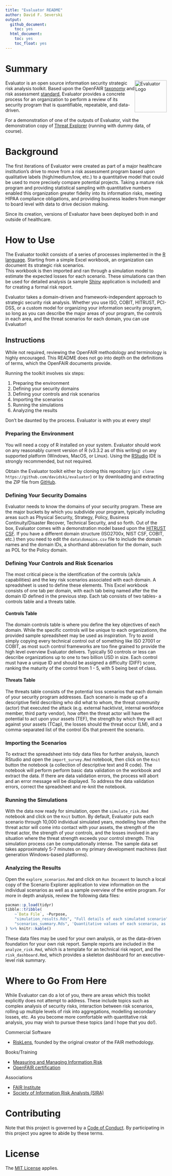 ```yaml
---
title: "Evaluator README"
author: David F. Severski
output:
  github_document:
    toc: yes
  html_document:
    toc: yes
    toc_float: yes
---
```



# Summary

<img alt="Evaluator Logo" title="Evaluator" src="img/evaluator_logo.jpg" width="100" style="float:right;width:100px;"/>

Evaluator is an open source information security strategic risk 
analysis toolkit. Based upon the OpenFAIR
[taxonomy](https://www2.opengroup.org/ogsys/catalog/C13K) and 
risk assessment [standard](https://www2.opengroup.org/ogsys/catalog/C13G), 
Evaluator provides a concrete process for an organization to perform a 
review of its security program that is quantifiable, repeatable, and 
data-driven.

For a demonstration of one of the outputs of Evaluator, visit the demonstration 
copy of [Threat Explorer](https://davidski.shinyapps.io/threat_explorer) 
(running with dummy data, of course).

# Background

The first iterations of Evaluator were created as part of a major healthcare 
institution's drive to move from a risk assessment program based upon 
qualitative labels (high/medium/low, etc.) to a quantitative model that could 
be used to more precisely compare potential projects. Taking a mature risk 
program and providing statistical sampling with quantitative numbers enabled 
this organization greater fidelity into its information risks, meeting HIPAA 
compliance obligations, and providing business leaders from manger to board 
level with data to drive decision making.

Since its creation, versions of Evaluator have been deployed both in and 
outside of healthcare.

# How to Use

The Evaluator toolkit consists of a series of processes implemented in 
the [R language](https://www.r-project.org/). Starting from a simple 
Excel workbook, an organization can document its strategic risk scenarios.  
This workbook is then imported and ran through a simulation model to estimate 
the expected losses for each scenario. These simulations can then be used for
detailed analysis (a sample  [Shiny](https://shiny.rstudio.com/) application 
is included) and for creating a formal risk report.

Evaluator takes a domain-driven and framework-independent approach to strategic 
security risk analysis. Whether you use ISO, COBIT, HITRUST, PCI-DSS, or a 
custom model for organizing your information security program, so long as 
you can describe the major areas of your program, the controls in each area, 
and the threat scenarios for each domain, you can use Evaluator!

## Instructions

While not required, reviewing the OpenFAIR methodology and terminology is 
highly encouraged. This README does not go into depth on the definitions of 
terms, which the OpenFAIR documents provide.

Running the toolkit involves six steps:

1. Preparing the environment
2. Defining your security domains
3. Defining your controls and risk scenarios
4. Importing the scenarios
5. Running the simulations
6. Analyzing the results

Don't be daunted by the process. Evaluator is with you at every step!

### Preparing the Environment

You will need a copy of R installed on your system. Evaluator should work on 
any reasonably current version of R (v3.3.2 as of this writing) on any 
supported platform (Windows, MacOS, or Linux). Using the
[RStudio](https://www.rstudio.com/) IDE is strongly recommended, but not 
required.

Obtain the Evaluator toolkit either by cloning this repository 
(`git clone https://github.com/davidski/evaluator`) or by downloading and 
extracting the ZIP file from 
[GitHub](https://github.com/davidski/evaluator/archive/master.zip).

### Defining Your Security Domains

Evaluator needs to know the domains of your security program. These are the 
major buckets by which you subdivide your program, typically including areas 
such as Physical Security, Strategy, Policy, Business Continuity/Disaster 
Recover, Technical Security, and so forth. Out of the box, Evaluator comes 
with a demonstration model based upon the 
[HITRUST CSF](https://hitrustalliance.net/hitrust-csf/). If you have a 
different domain structure (ISO2700x, NIST CSF, COBIT, etc.) then you 
need to edit the `data\domains.csv` file to include the domain names and the 
domain IDs, a shorthand abbreviation for the domain, such as POL for the Policy 
domain.

### Defining Your Controls and Risk Scenarios

The most critical piece is the identification of the controls (a/k/a 
capabilities) and the key risk scenarios associated with each domain. A 
spreadsheet  is used to define these elements. This Excel workbook consists of 
one tab per domain, with each tab being named after the the domain ID defined 
in the previous step. Each tab consists of two tables- a controls table 
and a threats table.

#### Controls Table

The domain controls table is where you define the key objectives of each 
domain. While the specific controls will be unique to each organizationn, the 
provided sample spreadsheet may be used as inspiration. Try to avoid simply 
copying every technical control out of something  like ISO 27001 or COBIT, as 
most such control frameworks are too fine grained to provide the high level 
overview Evaluator delivers. Typically 50 controls or less can describe 
organizations up to one to two billion USD in size. Each control must have a 
unique ID and should be assigned a difficulty (DIFF) score, ranking the 
maturity of the control from 1 - 5, with 5 being best of class.

#### Threats Table

The threats table consists of the potential loss scenarios that each domain 
of your security program addresses. Each scenario is made up of a descriptive 
field describing who did what to whom, the threat community (actor) that 
executed the attack (e.g. external hacktivist, internal workforce member, 
third party vendor), how often the threat actor will have the potential to 
act upon your assets (TEF), the strength by which they will act against your 
assets (TCap), the losses should the threat occur (LM), and a comma-separated 
list of the control IDs that prevent the scenario.

### Importing the Scenarios

To extract the spreadsheet into tidy data files for further analysis, launch 
RStudio and open the `import_survey.Rmd` notebook, then click on the `Knit` 
button the notebook (a collection of descriptive text and R code). The 
notebook will perform perform basic data validation on the workbook 
and extract the data. If there are data validation errors, the process will 
abort and an error message will be displayed. To address the data validation 
errors, correct the spreadsheet and re-knit the notebook.

### Running the Simulations

With the data now ready for simulation, open the `simulate_risk.Rmd` notebook and
click on the `Knit` button. By default, Evaluator puts each scenario through 
10,000 individual simulated years, modelling how often the threat actor will 
come into contact with your assets, the strength of the threat actor, the 
strength of your controls, and the losses involved in any situation where the 
threat strength exceeds your control strength. This simulation process can be 
computationally intense. The sample data set takes approximately 5-7 minutes on 
my primary development machines (last generation Windows-based platforms).

### Analyzing the Results

Open the `explore_scenarios.Rmd` and click on `Run Document` to launch a local 
copy of the Scenario Explorer application to view information on the individual 
scenarios as well as a sample overview of the entire program. For more in depth 
analysis, review the following data files:

```r
pacman::p_load(tidyr)
tibble::tribble(
    ~`Data File`, ~Purpose,
    "simulation_results.Rds", "Full details of each simulated scenario",
    "scenarios_summary.Rds", 'Quantitative values of each scenario, as converted from the qualitative spreadsheet'
) %>% knitr::kable()
```

These data files may be used for your own analysis, or as the data-driven 
foundation for your own risk report. Sample reports are included in the 
`analyze_risk.Rmd`, which is a template for an technical risk report, and 
the `risk_dashboard.Rmd`, which provides a skeleton dashboard for an 
executive-level risk summary.

# Where to Go From Here

While Evaluator can do a lot of you, there are areas which this toolkit 
explicitly does not attempt to address. These include topics such as 
complex analysis of security risks, interaction between risk scenarios, 
rolling up multiple levels of risk into aggregations, modelling secondary 
losses, etc. As you become more comfortable with quantitative risk 
analysis, you may wish to pursue these topics (and I hope that you do!). 

Commercial Software

- [RiskLens](http://www.risklens.com/), founded by the original 
creator of the FAIR methodology.

Books/Training

- [Measuring and Managing Information Risk](https://smile.amazon.com/gp/product/0124202314)
- [OpenFAIR certification](http://www.opengroup.org/certifications/openfair)

Associations

- [FAIR Institute](http://www.fairinstitute.org/)
- [Society of Information Risk Analysts (SIRA)](https://www.societyinforisk.org/)

# Contributing

Note that this project is governed by a [Code of Conduct](./CODE_OF_CONDUCT.md). 
By participating in this project you agree to abide by these terms.

# License

The [MIT License](LICENSE) applies.